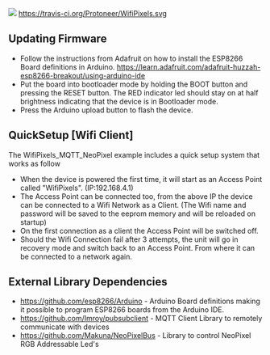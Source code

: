 <img src="http://wiki.protoneer.co.nz/images/c/c6/WifiPixels_Top.JPG"/>
https://travis-ci.org/Protoneer/WifiPixels.svg
==Updating Firmware== 
* Follow the instructions from Adafruit on how to install the ESP8266 Board definitions in Arduino. https://learn.adafruit.com/adafruit-huzzah-esp8266-breakout/using-arduino-ide
* Put the board into bootloader mode by holding the BOOT button and pressing the RESET button. The RED indicator led should stay on at half brightness indicating that the device is in Bootloader mode.
* Press the Arduino upload button to flash the device. 

==QuickSetup [Wifi Client]==
The WifiPixels_MQTT_NeoPixel example includes a quick setup system that works as follow
* When the device is powered the first time, it will start as an Access Point called "WifiPixels". (IP:192.168.4.1)
* The Access Point can be connected too, from the above IP the device can be connected to a Wifi Network as a Client. (The Wifi name and password will be saved to the eeprom memory and will be reloaded on startup)
* On the first connection as a client the Access Point will be switched off.
* Should the Wifi Connection fail after 3 attempts, the unit will go in recovery mode and switch back to an Access Point. From where it can be connected to a network again.

==External Library Dependencies==
* https://github.com/esp8266/Arduino - Arduino Board definitions making it possible to program ESP8266 boards from the Arduino IDE.
* https://github.com/Imroy/pubsubclient - MQTT Client Library to remotely communicate with devices
* https://github.com/Makuna/NeoPixelBus - Library to control NeoPixel RGB Addressable Led's

